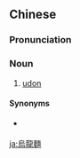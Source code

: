 {{also|乌龙面}}
==Chinese==
{{zh-forms|s=乌龙面|type=21|1=[[udon]] (loanword from Japanese)}}

===Pronunciation===
{{zh-pron
|m=wūlóngmiàn
|c=wu1 lung4-2 min6
|cat=n
}}

===Noun===
{{zh-noun}}

# {{lb|zh|chiefly|Taiwan}} [[udon]] {{gloss|a Japanese wheat noodle}}

====Synonyms====
* {{qualifier|Mainland China|Hong Kong}} {{zh-l|烏冬}}

{{zh-cat|Pasta}}

[[ja:烏龍麵]]